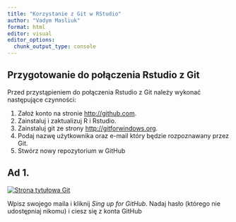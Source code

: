 ```yaml
---
title: "Korzystanie z Git w RStudio"
author: "Vadym Masliuk"
format: html
editor: visual
editor_options: 
  chunk_output_type: console
---
```


## Przygotowanie do połączenia Rstudio z Git

Przed przystąpieniem do połączenia Rstudio z Git należy wykonać następujące czynności:

1.  Założ konto na stronie <http://github.com>.
2.  Zainstaluj i zaktualizuj R i Rstudio.
3.  Zainstaluj git ze strony <http://gitforwindows.org>.
4.  Podaj nazwę użytkownika oraz e-mail który będzie rozpoznawany przez Git.
5.  Stwórz nowy repozytorium w GitHub

## Ad 1.

[![Strona tytułowa Git](figs/logowanie.png)](http://github.com)

Wpisz swojego maila i kliknij *Sing up for GitHub*. Nadaj hasło (którego nie udostępniaj nikomu) i ciesz się z konta GitHub
